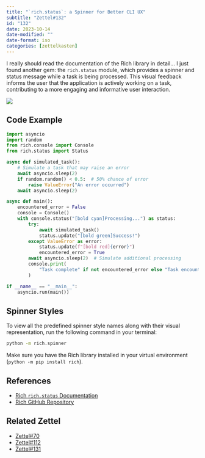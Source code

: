 ```yaml
---
title: "`rich.status`: a Spinner for Better CLI UX"
subtitle: "Zettel#132"
id: "132"
date: 2023-10-14
date-modified: ""
date-format: iso
categories: [zettelkasten]
---
```

I really should read the documentation of the Rich library in detail... I just found another gem: the `rich.status` module, which provides a spinner and status message while a task is being processed. This visual feedback informs the user that the application is actively working on a task, contributing to a more engaging and informative user interaction.

![](/zettel/assets/images/animated_rich_status_spinner.gif)

## Code Example

```python
import asyncio
import random
from rich.console import Console
from rich.status import Status

async def simulated_task():
    # Simulate a task that may raise an error
    await asyncio.sleep(2)
    if random.random() < 0.5:  # 50% chance of error
        raise ValueError("An error occurred")
    await asyncio.sleep(2)

async def main():
    encountered_error = False
    console = Console()
    with console.status("[bold cyan]Processing...") as status:
        try:
            await simulated_task()
            status.update("[bold green]Success!")
        except ValueError as error:
            status.update(f"[bold red]{error}")
            encountered_error = True
        await asyncio.sleep(2)  # Simulate additional processing
        console.print(
            "Task complete" if not encountered_error else "Task encountered an error"
        )

if __name__ == "__main__":
    asyncio.run(main())
```

## Spinner Styles

To view all the predefined spinner style names along with their visual representation, run the following command in your terminal:

```bash
python -m rich.spinner
```

Make sure you have the Rich library installed in your virtual environment (`python -m pip install rich`).

## References

* [Rich `rich.status` Documentation](https://rich.readthedocs.io/en/stable/reference/status.html)
* [Rich GitHub Repository](https://github.com/willmcgugan/rich)

## Related Zettel

* [Zettel#70](/zettel/70)
* [Zettel#112](/zettel/112)
* [Zettel#131](/zettel/131)

